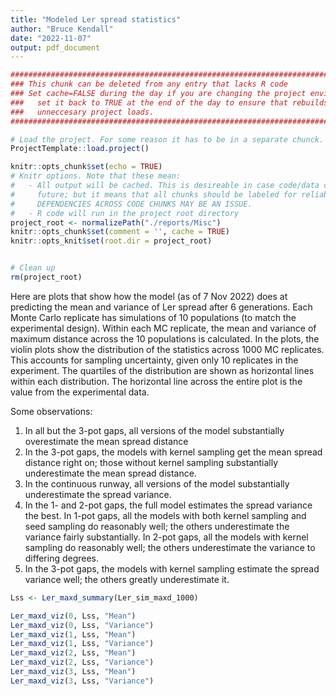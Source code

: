 ```yaml
---
title: "Modeled Ler spread statistics"
author: "Bruce Kendall"
date: "2022-11-07"
output: pdf_document
---
```

```r
#######################################################################################
### This chunk can be deleted from any entry that lacks R code                      ###
### Set cache=FALSE during the day if you are changing the project environment;     ###
###   set it back to TRUE at the end of the day to ensure that rebuilds don't do    ###
###   unneccesary project loads.                                                    ###
#######################################################################################

# Load the project. For some reason it has to be in a separate chunck.
ProjectTemplate::load.project()
```
```r
knitr::opts_chunk$set(echo = TRUE)
# Knitr options. Note that these mean:
#   - All output will be cached. This is desireable in case code/data changes in the 
#     future; but it means that all chunks should be labeled for reliable behavior. 
#     DEPENDENCIES ACROSS CODE CHUNKS MAY BE AN ISSUE.
#   - R code will run in the project root directory
project_root <- normalizePath("./reports/Misc")
knitr::opts_chunk$set(comment = '', cache = TRUE)
knitr::opts_knit$set(root.dir = project_root)


# Clean up
rm(project_root)
```

Here are plots that show how the model (as of 7 Nov 2022) does at predicting the mean and variance of Ler spread after 6 generations.
Each Monte Carlo replicate has simulations of 10 populations (to match the experimental design).
Within each MC replicate, the mean and variance of maximum distance across the 10 populations is calculated.
In the plots, the violin plots show the distribution of the statistics across 1000 MC replicates.
This accounts for sampling uncertainty, given only 10 replicates in the experiment.
The quartiles of the distribution are shown as horizontal lines within each distribution.
The horizontal line across the entire plot is the value from the experimental data.

Some observations:

1. In all but the 3-pot gaps, all versions of the model substantially overestimate the mean spread distance
2. In the 3-pot gaps, the models with kernel sampling get the mean spread distance right on; those without kernel sampling substantially underestimate the mean spread distance.
3. In the continuous runway, all versions of the model substantially underestimate the spread variance.
4. In the 1- and 2-pot gaps, the full model estimates the spread variance the best. In 1-pot gaps, all the models with both kernel sampling and seed sampling do reasonably well; the others underestimate the variance fairly substantially. In 2-pot gaps, all the models with kernel sampling do reasonably well; the others underestimate the variance to differing degrees. 
5. In the 3-pot gaps, the models with kernel sampling estimate the spread variance well; the others greatly underestimate it.


```r
Lss <- Ler_maxd_summary(Ler_sim_maxd_1000)
```
```r
Ler_maxd_viz(0, Lss, "Mean")
Ler_maxd_viz(0, Lss, "Variance")
Ler_maxd_viz(1, Lss, "Mean")
Ler_maxd_viz(1, Lss, "Variance")
Ler_maxd_viz(2, Lss, "Mean")
Ler_maxd_viz(2, Lss, "Variance")
Ler_maxd_viz(3, Lss, "Mean")
Ler_maxd_viz(3, Lss, "Variance") 
```
